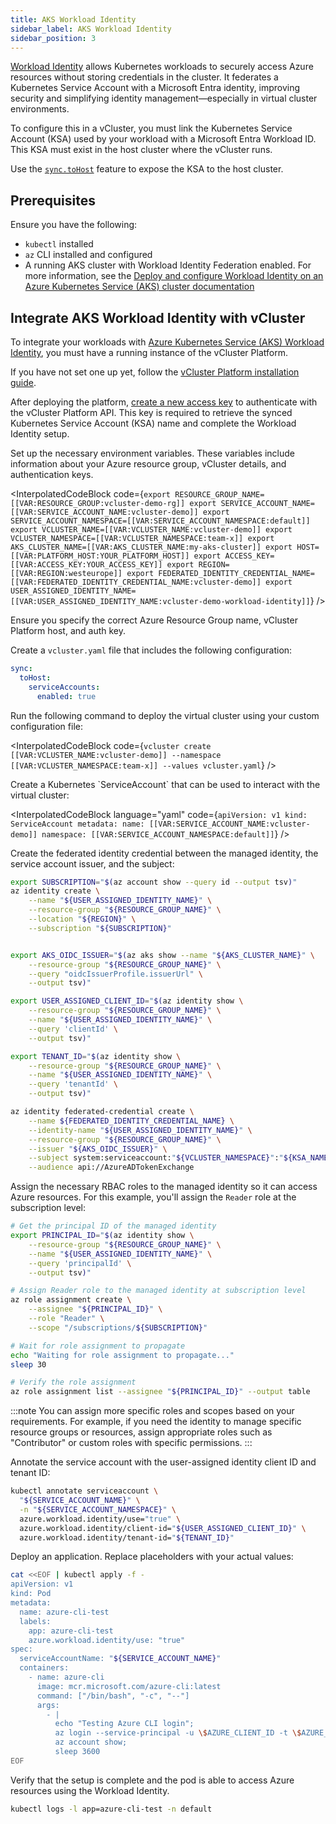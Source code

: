 ```yaml
---
title: AKS Workload Identity
sidebar_label: AKS Workload Identity
sidebar_position: 3
---
```




<ProAdmonition/>

[Workload Identity](https://learn.microsoft.com/en-us/azure/aks/workload-identity-overview) allows Kubernetes workloads to securely access Azure resources without storing credentials in the cluster. It federates a Kubernetes Service Account with a Microsoft Entra identity, improving security and simplifying identity management—especially in virtual cluster environments.

To configure this in a vCluster, you must link the Kubernetes Service Account (KSA) used by your workload with a Microsoft Entra Workload ID. This KSA must exist in the host cluster where the vCluster runs. 

Use the [`sync.toHost`](/vcluster/configure/vcluster-yaml/sync/to-host/) feature to expose the KSA to the host cluster.

## Prerequisites

Ensure you have the following:

- `kubectl` installed
- `az` CLI installed and configured
- A running AKS cluster with Workload Identity Federation enabled. For more information, see the [Deploy and configure Workload Identity on an Azure Kubernetes Service (AKS) cluster documentation](https://learn.microsoft.com/en-us/azure/aks/workload-identity-deploy-cluster)

## Integrate AKS Workload Identity with vCluster

<Flow>

<Step title="Start vCluster Platform and create an access key">

To integrate your workloads with [Azure Kubernetes Service (AKS) Workload Identity](https://learn.microsoft.com/en-us/azure/aks/workload-identity-overview), you must have a running instance of the vCluster Platform.

If you have not set one up yet, follow the [vCluster Platform installation guide](/vcluster/platform/install/).

After deploying the platform, [create a new access key](/vcluster/platform/manage/access-keys/) to authenticate with the vCluster Platform API. This key is required to retrieve the synced Kubernetes Service Account (KSA) name and complete the Workload Identity setup.

</Step>

<Step title="Set Up Variables">

Set up the necessary environment variables. These variables include information about your Azure resource group, vCluster details, and authentication keys.

<InterpolatedCodeBlock
  code={`export RESOURCE_GROUP_NAME=[[VAR:RESOURCE_GROUP:vcluster-demo-rg]]
export SERVICE_ACCOUNT_NAME=[[VAR:SERVICE_ACCOUNT_NAME:vcluster-demo]]
export SERVICE_ACCOUNT_NAMESPACE=[[VAR:SERVICE_ACCOUNT_NAMESPACE:default]]
export VCLUSTER_NAME=[[VAR:VCLUSTER_NAME:vcluster-demo]]
export VCLUSTER_NAMESPACE=[[VAR:VCLUSTER_NAMESPACE:team-x]]
export AKS_CLUSTER_NAME=[[VAR:AKS_CLUSTER_NAME:my-aks-cluster]]
export HOST=[[VAR:PLATFORM_HOST:YOUR_PLATFORM_HOST]]
export ACCESS_KEY=[[VAR:ACCESS_KEY:YOUR_ACCESS_KEY]]
export REGION=[[VAR:REGION:westeurope]]
export FEDERATED_IDENTITY_CREDENTIAL_NAME=[[VAR:FEDERATED_IDENTITY_CREDENTIAL_NAME:vcluster-demo]]
export USER_ASSIGNED_IDENTITY_NAME=[[VAR:USER_ASSIGNED_IDENTITY_NAME:vcluster-demo-workload-identity]]`}
/>

Ensure you specify the correct Azure Resource Group name, vCluster Platform host, and auth key.
</Step>

<Step title="Create vCluster Configuration">

Create a `vcluster.yaml` file that includes the following configuration:

```yaml
sync:
  toHost:
    serviceAccounts:
      enabled: true
```

</Step>

<Step title="Deploy the virtual cluster">

Run the following command to deploy the virtual cluster using your custom configuration file:

<InterpolatedCodeBlock
  code={`vcluster create [[VAR:VCLUSTER_NAME:vcluster-demo]] --namespace [[VAR:VCLUSTER_NAMESPACE:team-x]] --values vcluster.yaml`}
/>

</Step>

<Step title="Create a service account">

Create a Kubernetes \`ServiceAccount\` that can be used to interact with the virtual cluster:

<InterpolatedCodeBlock
  language="yaml"
  code={`apiVersion: v1
kind: ServiceAccount
metadata:
  name: [[VAR:SERVICE_ACCOUNT_NAME:vcluster-demo]]
  namespace: [[VAR:SERVICE_ACCOUNT_NAMESPACE:default]]`}
/>
</Step>

<Step title="Read ServiceAccount name From vCluster Platform API">

<GetResourceName />

</Step>

<Step title="Create the managed identity and the federated identity credential">

Create the federated identity credential between the managed identity, the service account issuer, and the subject:

```bash
export SUBSCRIPTION="$(az account show --query id --output tsv)"
az identity create \
    --name "${USER_ASSIGNED_IDENTITY_NAME}" \
    --resource-group "${RESOURCE_GROUP_NAME}" \
    --location "${REGION}" \
    --subscription "${SUBSCRIPTION}"


export AKS_OIDC_ISSUER="$(az aks show --name "${AKS_CLUSTER_NAME}" \
    --resource-group "${RESOURCE_GROUP_NAME}" \
    --query "oidcIssuerProfile.issuerUrl" \
    --output tsv)"

export USER_ASSIGNED_CLIENT_ID="$(az identity show \
    --resource-group "${RESOURCE_GROUP_NAME}" \
    --name "${USER_ASSIGNED_IDENTITY_NAME}" \
    --query 'clientId' \
    --output tsv)"

export TENANT_ID="$(az identity show \
    --resource-group "${RESOURCE_GROUP_NAME}" \
    --name "${USER_ASSIGNED_IDENTITY_NAME}" \
    --query 'tenantId' \
    --output tsv)"

az identity federated-credential create \
    --name ${FEDERATED_IDENTITY_CREDENTIAL_NAME} \
    --identity-name "${USER_ASSIGNED_IDENTITY_NAME}" \
    --resource-group "${RESOURCE_GROUP_NAME}" \
    --issuer "${AKS_OIDC_ISSUER}" \
    --subject system:serviceaccount:"${VCLUSTER_NAMESPACE}":"${KSA_NAME}" \
    --audience api://AzureADTokenExchange
```

</Step>

<Step title="Assign RBAC permissions to the managed identity">

Assign the necessary RBAC roles to the managed identity so it can access Azure resources. For this example, you'll assign the `Reader` role at the subscription level:

```bash
# Get the principal ID of the managed identity
export PRINCIPAL_ID="$(az identity show \
    --resource-group "${RESOURCE_GROUP_NAME}" \
    --name "${USER_ASSIGNED_IDENTITY_NAME}" \
    --query 'principalId' \
    --output tsv)"

# Assign Reader role to the managed identity at subscription level
az role assignment create \
    --assignee "${PRINCIPAL_ID}" \
    --role "Reader" \
    --scope "/subscriptions/${SUBSCRIPTION}"

# Wait for role assignment to propagate
echo "Waiting for role assignment to propagate..."
sleep 30

# Verify the role assignment
az role assignment list --assignee "${PRINCIPAL_ID}" --output table
```

:::note
You can assign more specific roles and scopes based on your requirements. For example, if you need the identity to manage specific resource groups or resources, assign appropriate roles such as "Contributor" or custom roles with specific permissions.
:::

</Step>

<Step title="Annotating the Service Account">

Annotate the service account with the user-assigned identity client ID and tenant ID:

```bash
kubectl annotate serviceaccount \
  "${SERVICE_ACCOUNT_NAME}" \
  -n "${SERVICE_ACCOUNT_NAMESPACE}" \
  azure.workload.identity/use="true" \
  azure.workload.identity/client-id="${USER_ASSIGNED_CLIENT_ID}" \
  azure.workload.identity/tenant-id="${TENANT_ID}"
```

</Step>

<Step title="Deploy an application">

Deploy an application. Replace placeholders with your actual values:

```bash
cat <<EOF | kubectl apply -f -
apiVersion: v1
kind: Pod
metadata:
  name: azure-cli-test
  labels:
    app: azure-cli-test
    azure.workload.identity/use: "true"
spec:
  serviceAccountName: "${SERVICE_ACCOUNT_NAME}"
  containers:
    - name: azure-cli
      image: mcr.microsoft.com/azure-cli:latest
      command: ["/bin/bash", "-c", "--"]
      args:
        - |
          echo "Testing Azure CLI login";
          az login --service-principal -u \$AZURE_CLIENT_ID -t \$AZURE_TENANT_ID --federated-token \$(cat \$AZURE_FEDERATED_TOKEN_FILE);
          az account show;
          sleep 3600
EOF
```

</Step>

<Step title="Verify the Setup">

Verify that the setup is complete and the pod is able to access Azure resources using the Workload Identity.

```bash
kubectl logs -l app=azure-cli-test -n default
```

</Step>
</Flow>
